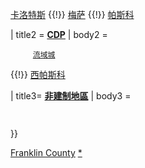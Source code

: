 {{US county navigation box
| template_name = 富蘭克林縣 (華盛頓州)
| listclass = hlist
| county = 富蘭克林縣
| state = 華盛頓州
| color = #99cc99
| map_image = Map of Washington highlighting Franklin County.svg
| map_caption = Map of Washington highlighting Franklin County
| map_size = 

| seat = 帕斯科

| title1 = '''[[华盛顿州城市列表|市]]'''
| body1 = 
      [[康奈尔 (华盛顿州)|康奈尔]] 
{{!}} [[卡洛特斯 (华盛顿州)|卡洛特斯]] 
{{!}} [[梅萨 (华盛顿州)|梅萨]] 
{{!}} [[帕斯科 (华盛顿州)|帕斯科]] 

| title2 = '''[[华盛顿州普查规定居民点列表|CDP]]'''
| body2 = 
      [[流域城 (華盛頓州)|流域城]] 
{{!}} [[西帕斯科 (華盛頓州)|西帕斯科]] 

| title3= '''[[非建制地區]]'''
| body3 = 
      {{Link-en|埃尔托皮亚 (华盛顿州)|Eltopia, Washington|埃尔托皮亚}}

}}
<noinclude>
[[Category:華盛頓州縣份導航模板|Franklin County]]
[[Category:富蘭克林縣 (華盛頓州)|*]]

</noinclude>